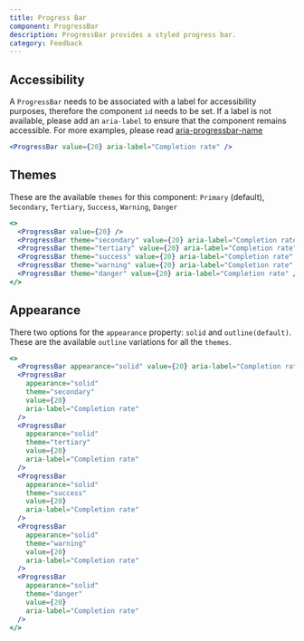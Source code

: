 ```yaml
---
title: Progress Bar
component: ProgressBar
description: ProgressBar provides a styled progress bar.
category: Feedback
---
```


## Accessibility

A `ProgressBar` needs to be associated with a label for accessibility purposes, therefore the component `id` needs to be set. If a label is not available, please add an `aria-label` to ensure that the component remains accessible.
For more examples, please read [aria-progressbar-name](https://dequeuniversity.com/rules/axe/4.1/aria-progressbar-name?application=axeAPI)

```jsx live
<ProgressBar value={20} aria-label="Completion rate" />
```

## Themes

These are the available `themes` for this component: `Primary` (default), `Secondary`, `Tertiary`, `Success`, `Warning`, `Danger`

```jsx preview
<>
  <ProgressBar value={20} />
  <ProgressBar theme="secondary" value={20} aria-label="Completion rate" />
  <ProgressBar theme="tertiary" value={20} aria-label="Completion rate" />
  <ProgressBar theme="success" value={20} aria-label="Completion rate" />
  <ProgressBar theme="warning" value={20} aria-label="Completion rate" />
  <ProgressBar theme="danger" value={20} aria-label="Completion rate" />
</>
```

## Appearance

There two options for the `appearance` property: `solid` and `outline(default)`. These are the available `outline` variations for all the `themes`.

```jsx preview
<>
  <ProgressBar appearance="solid" value={20} aria-label="Completion rate" />
  <ProgressBar
    appearance="solid"
    theme="secondary"
    value={20}
    aria-label="Completion rate"
  />
  <ProgressBar
    appearance="solid"
    theme="tertiary"
    value={20}
    aria-label="Completion rate"
  />
  <ProgressBar
    appearance="solid"
    theme="success"
    value={20}
    aria-label="Completion rate"
  />
  <ProgressBar
    appearance="solid"
    theme="warning"
    value={20}
    aria-label="Completion rate"
  />
  <ProgressBar
    appearance="solid"
    theme="danger"
    value={20}
    aria-label="Completion rate"
  />
</>
```
